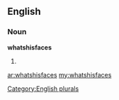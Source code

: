 ==English==

===Noun===
'''whatshisfaces'''

# {{plural of|[[whatshisface]]}}

[[Category:English plurals]]

[[ar:whatshisfaces]]
[[my:whatshisfaces]]